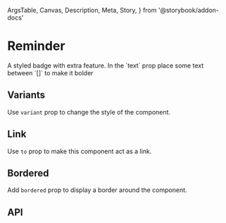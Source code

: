   ArgsTable,
  Canvas,
  Description,
  Meta,
  Story,
} from '@storybook/addon-docs'

<Meta title="Components/Feedback/Reminder" component={Reminder} />

# Reminder

<Description>
  A styled badge with extra feature. In the `text` prop place some text between
  `[]` to make it bolder
</Description>

<Canvas>
  <Story name="Basic">
    <Reminder display="flex" mb={1} text="Your credit card [has expired]" />
  </Story>
</Canvas>

## Variants

Use `variant` prop to change the style of the component.

<Canvas>
  <Story name="Variants">
    <Reminder mb={1} variant="error" text="error" />
    <Reminder mb={1} variant="warning" text="warning" />
    <Reminder mb={1} variant="info" text="info" />
    <Reminder mb={1} text="default" />
  </Story>
</Canvas>

## Link

Use `to` prop to make this component act as a link.

<Canvas>
  <Story name="Link">
    <Reminder
      to="."
      mb={1}
      variant="error"
      text="Your credit card [has expired]"
    />
    <Reminder
      to="."
      mb={1}
      variant="warning"
      text="You have [1 locked instance]"
    />
    <Reminder to="." mb={1} variant="info" text="[2FA] is deactivated" />
    <Reminder to="." mb={1} text="No [phone number] registered" />
  </Story>
</Canvas>

## Bordered

Add `bordered` prop to display a border around the component.

<Canvas>
  <Story name="Bordered">
    <Reminder
      to="/"
      mb={1}
      bordered
      variant="error"
      text="Your credit card [has expired]"
    />
    <Reminder
      to="/"
      mb={1}
      bordered
      variant="warning"
      text="You have [1 locked instance]"
    />
    <Reminder
      to="/"
      mb={1}
      bordered
      variant="info"
      text="[2FA] is deactivated"
    />
    <Reminder to="/" mb={1} bordered text="No [phone number] registered" />
  </Story>
</Canvas>

## API

<ArgsTable of={Reminder} />

